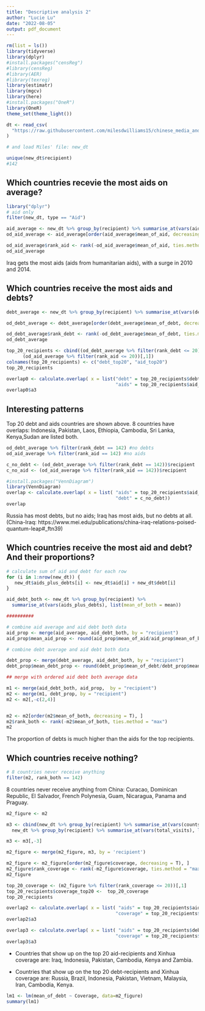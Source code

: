 ---
title: "Descriptive analysis 2"
author: "Lucie Lu"
date: "2022-08-05"
output: pdf_document
---

```{r}

rm(list = ls())
library(tidyverse)
library(dplyr)
#install.packages("censReg")
#library(censReg)
#library(AER)
#library(texreg)
library(estimatr)
library(mgcv)
library(here)
#install.packages("OneR")
library(OneR)
theme_set(theme_light())

```

```{r, eval=F}

dt <- read_csv(
  "https://raw.githubusercontent.com/milesdwilliams15/chinese_media_and_foreign_aid/main/01_data/final_data/final_data_imputed.csv"
)

# and load Miles' file: new_dt
```

```{r}
unique(new_dt$recipient)
#142
```


## Which countries recevie the most aids on average?
```{r}
library("dplyr")
# aid only
filter(new_dt, type == "Aid")

aid_average <- new_dt %>% group_by(recipient) %>% summarise_at(vars(aid), list(mean_of_aid = mean))
od_aid_average <- aid_average[order(aid_average$mean_of_aid, decreasing = T), ]

od_aid_average$rank_aid <- rank(-od_aid_average$mean_of_aid, ties.method = "max")
od_aid_average
```
Iraq gets the most aids (aids from humanitarian aids), with a surge in 2010 and 2014.

## Which countries receive the most aids and debts?

```{r}

debt_average <- new_dt %>% group_by(recipient) %>% summarise_at(vars(debt), list(mean_of_debt = mean))

od_debt_average <- debt_average[order(debt_average$mean_of_debt, decreasing = T), ]

od_debt_average$rank_debt <- rank(-od_debt_average$mean_of_debt, ties.method = "max")
od_debt_average
```
```{r}
top_20_recipients <- cbind((od_debt_average %>% filter(rank_debt <= 20))[,1], 
      (od_aid_average %>% filter(rank_aid <= 20))[,1]) 
colnames(top_20_recipients) <- c("debt_top20", "aid_top20")
top_20_recipients 

overlap0 <- calculate.overlap( x = list("debt" = top_20_recipients$debt_top20, 
                                        "aids" = top_20_recipients$aid_top20))
overlap0$a3
```

## Interesting patterns
Top 20 debt and aids countries are shown above. 8 countries have overlaps: Indonesia, Pakistan, Laos, Ethiopia, Cambodia, Sri Lanka, Kenya,Sudan are listed both.

```{r}
od_debt_average %>% filter(rank_debt == 142) #no debts
od_aid_average %>% filter(rank_aid == 142) #no aids

c_no_debt <- (od_debt_average %>% filter(rank_debt == 142))$recipient
c_no_aid <- (od_aid_average %>% filter(rank_aid == 142))$recipient

```


```{r}
#install.packages("VennDiagram")
library(VennDiagram)
overlap <- calculate.overlap( x = list( "aids" = top_20_recipients$aid_top20, 
                                        "debt" = c_no_debt))
overlap
```

Russia has most debts, but no aids; Iraq has most aids, but no debts at all. (China-Iraq: https://www.mei.edu/publications/china-iraq-relations-poised-quantum-leap#_ftn39)

## Which countries receive the most aid and debt? And their proportions?
```{r}

# calculate sum of aid and debt for each row
for (i in 1:nrow(new_dt)) {
   new_dt$aids_plus_debts[i] <- new_dt$aid[i] + new_dt$debt[i]
}

aid_debt_both <- new_dt %>% group_by(recipient) %>% 
  summarise_at(vars(aids_plus_debts), list(mean_of_both = mean))

##########

# combine aid average and aid debt both data
aid_prop <- merge(aid_average, aid_debt_both, by = "recipient")
aid_prop$mean_aid_prop <- round(aid_prop$mean_of_aid/aid_prop$mean_of_both, digits=2)

# combine debt average and aid debt both data

debt_prop <- merge(debt_average, aid_debt_both, by = "recipient")
debt_prop$mean_debt_prop <- round(debt_prop$mean_of_debt/debt_prop$mean_of_both, digits=2)

```

```{r informative combination of aid and debt data}
## merge with ordered aid debt both average data

m1 <- merge(aid_debt_both, aid_prop,  by = "recipient")
m2 <- merge(m1, debt_prop, by = "recipient")
m2 <- m2[,-c(2,4)]


m2 <- m2[order(m2$mean_of_both, decreasing = T), ]
m2$rank_both <- rank(-m2$mean_of_both, ties.method = "max")
m2

```

The proportion of debts is much higher than the aids for the top recipients.

## Which countries receive nothing?

```{r}
# 8 countries never receive anything
filter(m2, rank_both == 142)
```

8 countries never receive anything from China: Curacao, Dominican Republic, El Salvador, French Polynesia, Guam, Nicaragua, Panama and Praguay.

```{r combine media and diplomatic visits}
m2_figure <- m2

m3 <- cbind(new_dt %>% group_by(recipient) %>% summarise_at(vars(counts_by_year), list(coverage = mean)),
  new_dt %>% group_by(recipient) %>% summarise_at(vars(total_visits), list(diplomatic_visits = mean)))

m3 <- m3[,-3]

m2_figure <- merge(m2_figure, m3, by = 'recipient')

m2_figure <- m2_figure[order(m2_figure$coverage, decreasing = T), ]
m2_figure$rank_coverage <- rank(-m2_figure$coverage, ties.method = "max")
m2_figure
```

```{r}
top_20_coverage <- (m2_figure %>% filter(rank_coverage <= 20))[,1]
top_20_recipients$coverage_top20 <-  top_20_coverage
top_20_recipients
```

```{r overlaps}

overlap2 <- calculate.overlap( x = list( "aids" = top_20_recipients$aid_top20, 
                                        "coverage" = top_20_recipients$coverage_top20))
overlap2$a3

overlap3 <- calculate.overlap( x = list( "aids" = top_20_recipients$debt_top20, 
                                        "coverage" = top_20_recipients$coverage_top20))
overlap3$a3

```
- Countries that show up on the top 20 aid-recipients and Xinhua coverage are: Iraq, Indonesia, Pakistan, Cambodia, Kenya and Zambia.

- Countries that show up on the top 20 debt-recipients and Xinhua coverage are: Russia, Brazil, Indonesia, Pakistan, Vietnam, Malaysia, Iran, Cambodia, Kenya.

```{r}

lm1 <- lm(mean_of_debt ~ Coverage, data=m2_figure)
summary(lm1)
```